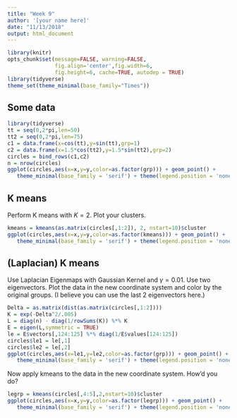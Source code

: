```yaml
---
title: "Week 9"
author: '[your name here]'
date: "11/13/2018"
output: html_document
---
```


```r
library(knitr)
opts_chunk$set(message=FALSE, warning=FALSE, 
               fig.align='center',fig.width=6,
               fig.height=6, cache=TRUE, autodep = TRUE)
library(tidyverse)
theme_set(theme_minimal(base_family="Times"))
```

## Some data

```r
library(tidyverse)
tt = seq(0,2*pi,len=50)
tt2 = seq(0,2*pi,len=75)
c1 = data.frame(x=cos(tt),y=sin(tt),grp=1)
c2 = data.frame(x=1.5*cos(tt2),y=1.5*sin(tt2),grp=2)
circles = bind_rows(c1,c2)
n = nrow(circles)
ggplot(circles,aes(x=x,y=y,color=as.factor(grp))) + geom_point() + 
   theme_minimal(base_family = 'serif') + theme(legend.position = 'none')
```

## K means

Perform K means with $K=2$. Plot your clusters.

```r
kmeans = kmeans(as.matrix(circles[,1:2]), 2, nstart=10)$cluster
ggplot(circles,aes(x=x,y=y,color=as.factor(kmeans))) + geom_point() + 
   theme_minimal(base_family = 'serif') + theme(legend.position = 'none')
```

## (Laplacian) K means

Use Laplacian Eigenmaps with Gaussian Kernel and $\gamma=0.01$. Use two eigenvectors. Plot the data in the new coordinate system and color by the original groups. (I believe you can use the last 2 eigenvectors here.)

```r
Delta = as.matrix(dist(as.matrix(circles[,1:2])))
K = exp(-Delta^2/.005)
L = diag(n) - diag(1/rowSums(K)) %*% K
E = eigen(L,symmetric = TRUE)
le = E$vectors[,124:125] %*% diag(1/E$values[124:125])
circles$le1 = le[,1]
circles$le2 = le[,2]
ggplot(circles,aes(x=le1,y=le2,color=as.factor(grp))) + geom_point() + 
   theme_minimal(base_family = 'serif') + theme(legend.position = 'none')
```

Now apply kmeans to the data in the new coordinate system. How'd you do?

```r
legrp = kmeans(circles[,4:5],2,nstart=10)$cluster
ggplot(circles,aes(x=x,y=y,color=as.factor(legrp))) + geom_point() + 
   theme_minimal(base_family = 'serif') + theme(legend.position = 'none')
```